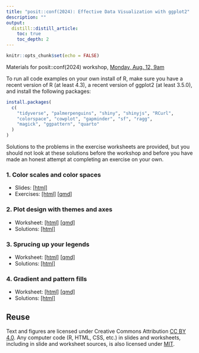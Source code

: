 ```yaml
---
title: "posit::conf(2024): Effective Data Visualization with ggplot2"
description: ""
output:
  distill::distill_article:
    toc: true
    toc_depth: 2
---
```


```r
knitr::opts_chunk$set(echo = FALSE)
```

Materials for posit::conf(2024) workshop, [Monday, Aug. 12, 9am](https://reg.conf.posit.co/flow/posit/positconf24/publiccatalog/page/publiccatalog/session/1707334048207001SOYr)

To run all code examples on your own install of R, make sure you have a recent version of R (at least 4.3), a recent version of ggplot2 (at least 3.5.0), and install the following packages:

```r
install.packages(
  c( 
    "tidyverse", "palmerpenguins", "shiny", "shinyjs", "RCurl",
    "colorspace", "cowplot", "gapminder", "sf", "ragg",
    "magick", "ggpattern", "quarto"
  )
)
```

Solutions to the problems in the exercise worksheets are provided, but you should not look at these solutions before the workshop and before you have made an honest attempt at completing an exercise on your own.

### 1. Color scales and color spaces

- Slides: [[html]](positconf2024-slides-colors.html)
- Exercises: [[html]](positconf2024-colors.html) [[qmd]](positconf2024-colors.qmd)


### 2. Plot design with themes and axes

- Worksheet: [[html]](positconf2024-themes.html) [[qmd]](positconf2024-themes.qmd)
- Solutions: [[html]](positconf2024-themes-solutions.html)

### 3. Sprucing up your legends

- Worksheet: [[html]](positconf2024-legends.html) [[qmd]](positconf2024-legends.qmd)
- Solutions: [[html]](positconf2024-legends-solutions.html) 

### 4. Gradient and pattern fills

- Worksheet: [[html]](positconf2024-pattern-fill.html) [[qmd]](positconf2024-pattern-fill.qmd)
- Solutions: [[html]](positconf2024-pattern-fill-solutions.html) 

## Reuse {.appendix}

Text and figures are licensed under Creative Commons Attribution [CC BY 4.0](https://creativecommons.org/licenses/by/4.0/). Any computer code (R, HTML, CSS, etc.) in slides and worksheets, including in slide and worksheet sources, is also licensed under [MIT](https://github.com/wilkelab/dataviz_shortcourse/blob/main/LICENSE).